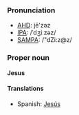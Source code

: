 ===Pronunciation===
*[[w:AHD|AHD]]: jē'zəz
*[[w:IPA|IPA]]: /ˈdʒiːzəz/
*[[w:SAMPA|SAMPA]]: /"dZi:z@z/

===Proper noun===
'''Jesus'''

====Translations====
*Spanish: [[Jesús]]